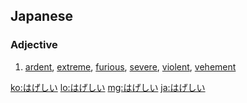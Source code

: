 ==Japanese==

===Adjective===
{{ja-adj|decl=i}}

# {{ja-def|激しい}} [[ardent]], [[extreme]], [[furious]], [[severe]], [[violent]], [[vehement]]

[[ko:はげしい]]
[[lo:はげしい]]
[[mg:はげしい]]
[[ja:はげしい]]